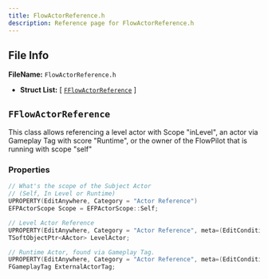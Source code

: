 ```yaml
---
title: FlowActorReference.h
description: Reference page for FlowActorReference.h
---
```


## File Info

__FileName:__ `FlowActorReference.h`
- __Struct List:__ 
[ [`FFlowActorReference`](#fflowactorreference) ]


## `FFlowActorReference` 


 
This class allows referencing a level actor with Scope "inLevel", an actor via Gameplay Tag 
with score "Runtime", or the owner of the FlowPilot that is running with scope "self" 

### Properties

```cpp
// What's the scope of the Subject Actor 
// (Self, In Level or Runtime) 
UPROPERTY(EditAnywhere, Category = "Actor Reference")
EFPActorScope Scope = EFPActorScope::Self;

// Level Actor Reference 
UPROPERTY(EditAnywhere, Category = "Actor Reference", meta=(EditCondition="Scope==EFPActorScope::InLevel", EditConditionHides))
TSoftObjectPtr<AActor> LevelActor;

// Runtime Actor, found via Gameplay Tag. 
UPROPERTY(EditAnywhere, Category = "Actor Reference", meta=(EditCondition="Scope==EFPActorScope::Runtime", EditConditionHides))
FGameplayTag ExternalActorTag;

```
